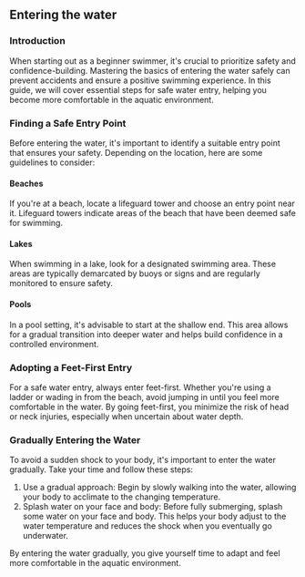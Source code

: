 ## Entering the water

### Introduction
When starting out as a beginner swimmer, it's crucial to prioritize safety and confidence-building. Mastering the basics of entering the water safely can prevent accidents and ensure a positive swimming experience. In this guide, we will cover essential steps for safe water entry, helping you become more comfortable in the aquatic environment.

### Finding a Safe Entry Point
Before entering the water, it's important to identify a suitable entry point that ensures your safety. Depending on the location, here are some guidelines to consider:

#### Beaches
If you're at a beach, locate a lifeguard tower and choose an entry point near it. Lifeguard towers indicate areas of the beach that have been deemed safe for swimming.

#### Lakes
When swimming in a lake, look for a designated swimming area. These areas are typically demarcated by buoys or signs and are regularly monitored to ensure safety.

#### Pools
In a pool setting, it's advisable to start at the shallow end. This area allows for a gradual transition into deeper water and helps build confidence in a controlled environment.

###  Adopting a Feet-First Entry
For a safe water entry, always enter feet-first. Whether you're using a ladder or wading in from the beach, avoid jumping in until you feel more comfortable in the water. By going feet-first, you minimize the risk of head or neck injuries, especially when uncertain about water depth.

### Gradually Entering the Water
To avoid a sudden shock to your body, it's important to enter the water gradually. Take your time and follow these steps:

1. Use a gradual approach: Begin by slowly walking into the water, allowing your body to acclimate to the changing temperature.
2. Splash water on your face and body: Before fully submerging, splash some water on your face and body. This helps your body adjust to the water temperature and reduces the shock when you eventually go underwater.

By entering the water gradually, you give yourself time to adapt and feel more comfortable in the aquatic environment.
